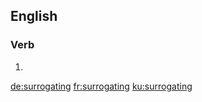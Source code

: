 ==English==

===Verb===
{{head|en|present participle}}

# {{present participle of|surrogate|lang=en|nocat=1}}

[[de:surrogating]]
[[fr:surrogating]]
[[ku:surrogating]]